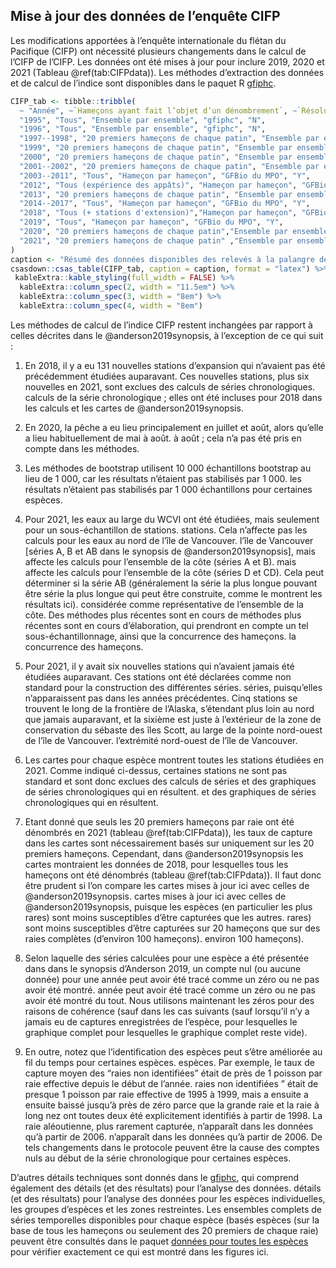 ## Mise à jour des données de l'enquête CIFP

Les modifications apportées à l'enquête internationale du flétan du Pacifique (CIFP) ont nécessité plusieurs changements dans le calcul de l'CIFP
de l'CIFP. Les données ont été mises à jour pour inclure 2019, 2020 et 2021 (Tableau
\@ref(tab:CIFPdata)). Les méthodes d'extraction des données et de calcul de l'indice sont
disponibles dans le paquet R [gfiphc](https://github.com/pbs-assess/gfiphc).

```r
CIFP_tab <- tibble::tribble(
  ~ "Année", ~`Hameçons ayant fait l’objet d’un dénombrement`, ~`Résolution des données`, ~`Localisation des données`, ~COIV,
  "1995", "Tous", "Ensemble par ensemble", "gfiphc", "N",
  "1996", "Tous", "Ensemble par ensemble", "gfiphc", "N",
  "1997--1998", "20 premiers hameçons de chaque patin", "Ensemble par ensemble", "gfiphc", "N",
  "1999", "20 premiers hameçons de chaque patin", "Ensemble par ensemble", "gfiphc", "Y",
  "2000", "20 premiers hameçons de chaque patin", "Ensemble par ensemble", "gfiphc", "N",
  "2001--2002", "20 premiers hameçons de chaque patin", "Ensemble par ensemble", "gfiphc", "Y",
  "2003--2011", "Tous", "Hameçon par hameçon", "GFBio du MPO", "Y",
  "2012", "Tous (expérience des appâts)", "Hameçon par hameçon", "GFBio du MPO", "Y",
  "2013", "20 premiers hameçons de chaque patin", "Ensemble par ensemble", "gfiphc", "Y",
  "2014--2017", "Tous", "Hameçon par hameçon", "GFBio du MPO", "Y",
  "2018", "Tous (+ stations d'extension)","Hameçon par hameçon", "GFBio du MPO", "Y",
  "2019", "Tous", "Hameçon par hameçon", "GFBio du MPO", "Y",
  "2020", "20 premiers hameçons de chaque patin","Ensemble par ensemble", "gfiphc", "N",
  "2021", "20 premiers hameçons de chaque patin" ,"Ensemble par ensemble", "gfiphc", "Y (réduit)"
)
caption <- "Résumé des données disponibles des relevés à la palangre de l'évaluation des stocks de l'CIFP, mettant à jour le tableau G.1 d'Anderson et al. (2019). La résolution des données indique à quel niveau les données sont disponibles, et 'COIV' (Côte Ouest de l’île de Vancouver) indique si le relevé comprenait ou non des emplacements au large de la côte ouest de l'île de Vancouver. 'Emplacement des données' indique où se trouvent les données."
csasdown::csas_table(CIFP_tab, caption = caption, format = "latex") %>% 
 kableExtra::kable_styling(full_width = FALSE) %>%
  kableExtra::column_spec(2, width = "11.5em") %>% 
  kableExtra::column_spec(3, width = "8em") %>% 
  kableExtra::column_spec(4, width = "8em")
```

Les méthodes de calcul de l'indice CIFP restent inchangées par rapport à celles
décrites dans le @anderson2019synopsis, à l'exception de ce qui suit :

1. En 2018, il y a eu 131 nouvelles stations d'expansion qui n'avaient pas été précédemment
   étudiées auparavant. Ces nouvelles stations, plus six nouvelles en 2021, sont exclues des calculs de séries chronologiques.
   calculs de la série chronologique ; elles ont été incluses
   pour 2018 dans les calculs et les cartes de @anderson2019synopsis.

2. En 2020, la pêche a eu lieu principalement en juillet et août, alors qu'elle a lieu habituellement de mai à août.
   à août ; cela n'a pas été pris en compte dans les méthodes.

3. Les méthodes de bootstrap utilisent 10 000 échantillons bootstrap au lieu de 1 000, car les résultats n'étaient pas stabilisés par 1 000.
   les résultats n'étaient pas stabilisés par 1 000 échantillons pour certaines espèces.

4. Pour 2021, les eaux au large du WCVI ont été étudiées, mais seulement pour un sous-échantillon de stations.
   stations. Cela n'affecte pas les calculs pour les eaux au nord de l'île de Vancouver.
   l'île de Vancouver [séries A, B et AB dans le synopsis de @anderson2019synopsis], mais affecte les calculs pour l'ensemble de la côte (séries A et B).
   mais affecte les calculs pour l'ensemble de la côte (séries D et CD). Cela peut
   déterminer si la série AB (généralement la série la plus longue pouvant être
   série la plus longue qui peut être construite, comme le montrent les résultats ici).
   considérée comme représentative de l'ensemble de la côte. Des méthodes plus récentes sont en cours de
   méthodes plus récentes sont en cours d'élaboration, qui prendront en compte un tel sous-échantillonnage, ainsi que la concurrence des hameçons.
   la concurrence des hameçons.

5. Pour 2021, il y avait six nouvelles stations qui n'avaient jamais été étudiées auparavant.
   Ces stations ont été déclarées comme non standard pour la construction des différentes séries.
   séries, puisqu'elles n'apparaissent pas dans les années précédentes. Cinq stations se trouvent le long de
   la frontière de l'Alaska, s'étendant plus loin au nord que jamais auparavant, et la sixième
   est juste à l'extérieur de la zone de conservation du sébaste des îles Scott, au large de la pointe nord-ouest de l'île de Vancouver.
   l'extrémité nord-ouest de l'île de Vancouver.

6. Les cartes pour chaque espèce montrent toutes les stations étudiées en 2021. Comme indiqué ci-dessus,
   certaines stations ne sont pas standard et sont donc exclues des calculs de séries et des graphiques de séries chronologiques qui en résultent.
   et des graphiques de séries chronologiques qui en résultent.

7. Etant donné que seuls les 20 premiers hameçons par raie ont été dénombrés en 2021 (tableau
   \@ref(tab:CIFPdata)), les taux de capture dans les cartes sont nécessairement basés sur
   uniquement sur les 20 premiers hameçons. Cependant, dans @anderson2019synopsis les cartes montraient
   les données de 2018, pour lesquelles tous les hameçons ont été dénombrés (tableau
   \@ref(tab:CIFPdata)). Il faut donc être prudent si l'on compare les cartes mises à jour ici avec celles de @anderson2019synopsis.
   cartes mises à jour ici avec celles de @anderson2019synopsis, puisque les espèces (en particulier les plus rares) sont moins susceptibles d'être capturées que les autres.
   rares) sont moins susceptibles d'être capturées sur 20 hameçons que sur des raies complètes (d'environ 100 hameçons).
   environ 100 hameçons).

8. Selon laquelle des séries calculées pour une espèce a été présentée dans
   dans le synopsis d'Anderson 2019, un compte nul (ou aucune donnée) pour une année peut avoir été tracé comme un zéro ou ne pas avoir été montré.
   année peut avoir été tracé comme un zéro ou ne pas avoir été montré du tout. Nous utilisons maintenant les zéros pour des raisons de cohérence (sauf dans les cas suivants
   (sauf lorsqu'il n'y a jamais eu de captures enregistrées de l'espèce, pour lesquelles le graphique complet
   pour lesquelles le graphique complet reste vide).

9. En outre, notez que l'identification des espèces peut s'être améliorée au fil du temps pour certaines espèces.
   espèces. Par exemple, le taux de capture moyen des "raies non identifiées" était de près de 1 poisson par raie effective depuis le début de l'année.
   raies non identifiées " était de presque 1 poisson par raie effective de 1995 à 1999, mais a ensuite
   a ensuite baissé jusqu'à près de zéro parce que la grande raie et la raie à long nez ont toutes deux été explicitement
   identifiés à partir de 1998. La raie aléoutienne, plus rarement capturée, n'apparaît dans les données qu'à partir de 2006.
   n'apparaît dans les données qu'à partir de 2006. De tels changements dans le protocole peuvent être la
   cause des comptes nuls au début de la série chronologique pour certaines espèces.

D'autres détails techniques sont donnés dans le
[gfiphc](https://github.com/pbs-assess/gfiphc), qui comprend également des détails (et des résultats) pour l'analyse des données.
détails (et des résultats) pour l'analyse des données pour les espèces individuelles, les groupes d'espèces et les
zones restreintes. Les ensembles complets de séries temporelles disponibles pour chaque espèce (basés
espèces (sur la base de tous les hameçons ou seulement des 20 premiers de chaque raie) peuvent être consultés dans le paquet [données pour toutes les espèces](http://htmlpreview.github.io/?https://github.com/pbs-assess/gfiphc/blob/master/vignettes/data_for_all_species.html)
pour vérifier exactement ce qui est montré dans les figures ici.
